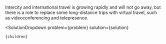 

Intercity and international travel is growing rapidly and will not go away, but there is a role to replace some long-distance trips with virtual travel, such as videoconferencing and telepresence.

  <SolutionDropdown 
    problem={problem} 
    solution={solution}
  >
    {children}
  </SolutionDropdown>